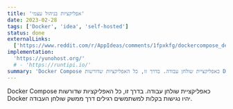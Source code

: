 ```yaml
---
title: 'אפליקציות בניהול עצמי'
date: 2023-02-28
tags: ['Docker', 'idea', 'self-hosted']
status: done
externalLinks:
  ['https://www.reddit.com/r/AppIdeas/comments/1fpxkfg/dockercompose_desktop_application/']
implementation:
  'https://yunohost.org/'
  # - 'https://runtipi.io/'
summary: 'Docker Compose כאפליקציית שולחן עבודה. בדרך זו, כל האפליקציות שדורשות Docker יהיו נגישות בקלות למשתמשים רגילים דרך ממשק שולחן העבודה.'
---
```


Docker Compose כאפליקציית שולחן עבודה. בדרך זו, כל האפליקציות שדורשות Docker יהיו נגישות בקלות למשתמשים רגילים דרך ממשק שולחן העבודה.

